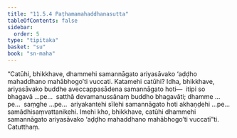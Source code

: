 ```yaml
---
title: "11.5.4 Paṭhamamahaddhanasutta"
tableOfContents: false
sidebar:
  order: 5
type: "tipitaka"
basket: "su"
book: "sn-maha"
---
```



<DynamicBreadcrumb />

<Division number="1040" book="sn-maha">

<Paragraph number="2068" book="sn-maha">
“Catūhi, bhikkhave, dhammehi samannāgato ariyasāvako ‘aḍḍho mahaddhano mahābhogo’ti vuccati.
</Paragraph>

<Paragraph number="2069" book="sn-maha">
Katamehi catūhi? Idha, bhikkhave, ariyasāvako buddhe aveccappasādena samannāgato hoti—  itipi so bhagavā …pe…  satthā devamanussānaṃ buddho bhagavāti; dhamme …pe…  saṃghe …pe…  ariyakantehi sīlehi samannāgato hoti akhaṇḍehi …pe…  samādhisaṃvattanikehi. Imehi kho, bhikkhave, catūhi dhammehi samannāgato ariyasāvako ‘aḍḍho mahaddhano mahābhogo’ti vuccatī”ti.

</Paragraph>
</Division>

<Paragraph number="2070" type="center" book="sn-maha">
Catutthaṃ.
</Paragraph>